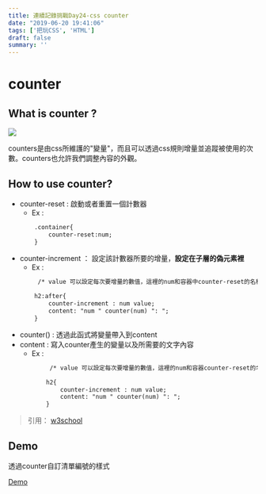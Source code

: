 ```yaml
---
title: 連續記錄挑戰Day24-css counter
date: "2019-06-20 19:41:06"
tags: ['把玩CSS', 'HTML']
draft: false
summary: ''
---
```


# counter

## What is counter ?

![](https://i.imgur.com/CuHNMP8.png)

counters是由css所維護的"變量"，而且可以透過css規則增量並追蹤被使用的次數。counters也允許我們調整內容的外觀。



## How to use counter?

- counter-reset : 啟動或者重置一個計數器
     - Ex : 
    ```html
        .container{
            counter-reset:num;
        }
    ```
- counter-increment ： 設定該計數器所要的增量，**設定在子層的偽元素裡**
    - Ex : 
    ```html
         /* value 可以設定每次要增量的數值，這裡的num和容器中counter-reset的名稱相同 */
        
        h2:after{
            counter-increment : num value;
            content: "num " counter(num) ": ";
        }
    ```
- counter() : 透過此函式將變量帶入到content
- content : 寫入counter產生的變量以及所需要的文字內容
    - Ex : 
        ```html
             /* value 可以設定每次要增量的數值，這裡的num和容器counter-reset的名稱相同 */

            h2{
                counter-increment : num value;
                content: "num " counter(num) ": ";
            }
        ```
> 引用： [w3school](https://www.w3schools.com/css/css_counters.asp)


## Demo

透過counter自訂清單編號的樣式

[Demo](https://codepen.io/kids5346/pen/oVmaxa)



  